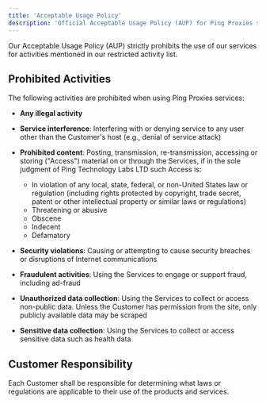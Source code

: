 ```yaml
---
title: 'Acceptable Usage Policy'
description: 'Official Acceptable Usage Policy (AUP) for Ping Proxies services'
---
```


Our Acceptable Usage Policy (AUP) strictly prohibits the use of our services for activities mentioned in our restricted activity list.

## Prohibited Activities

The following activities are prohibited when using Ping Proxies services:

- **Any illegal activity**

- **Service interference**: Interfering with or denying service to any user other than the Customer's host (e.g., denial of service attack)

- **Prohibited content**: Posting, transmission, re-transmission, accessing or storing ("Access") material on or through the Services, if in the sole judgment of Ping Technology Labs LTD such Access is:
  - In violation of any local, state, federal, or non-United States law or regulation (including rights protected by copyright, trade secret, patent or other intellectual property or similar laws or regulations)
  - Threatening or abusive
  - Obscene
  - Indecent
  - Defamatory

- **Security violations**: Causing or attempting to cause security breaches or disruptions of Internet communications

- **Fraudulent activities**: Using the Services to engage or support fraud, including ad-fraud

- **Unauthorized data collection**: Using the Services to collect or access non-public data. Unless the Customer has permission from the site, only publicly available data may be scraped

- **Sensitive data collection**: Using the Services to collect or access sensitive data such as health data

## Customer Responsibility

Each Customer shall be responsible for determining what laws or regulations are applicable to their use of the products and services.